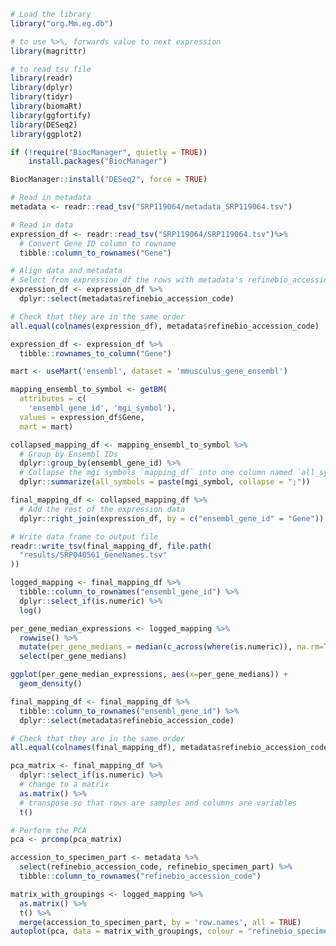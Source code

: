 ```r
# Load the library
library("org.Mm.eg.db")

# to use %>%, forwards value to next expression
library(magrittr)

# to read tsv file
library(readr)
library(dplyr)
library(tidyr)
library(biomaRt)
library(ggfortify)
library(DESeq2)
library(ggplot2)
```

```r
if (!require("BiocManager", quietly = TRUE))
    install.packages("BiocManager")

BiocManager::install("DESeq2", force = TRUE)
```

```r
# Read in metadata
metadata <- readr::read_tsv("SRP119064/metadata_SRP119064.tsv")

# Read in data
expression_df <- readr::read_tsv("SRP119064/SRP119064.tsv")%>%
  # Convert Gene ID column to rowname
  tibble::column_to_rownames("Gene")
```
```r
# Align data and metadata
# Select from expression_df the rows with metadata's refinebio_accession_code
expression_df <- expression_df %>%
  dplyr::select(metadata$refinebio_accession_code)

# Check that they are in the same order
all.equal(colnames(expression_df), metadata$refinebio_accession_code)

expression_df <- expression_df %>%
  tibble::rownames_to_column("Gene")

mart <- useMart('ensembl', dataset = 'mmusculus_gene_ensembl')
```

```r
mapping_ensembl_to_symbol <- getBM(
  attributes = c(
    'ensembl_gene_id', 'mgi_symbol'),
  values = expression_df$Gene,
  mart = mart)
```

```r
collapsed_mapping_df <- mapping_ensembl_to_symbol %>%
  # Group by Ensembl IDs
  dplyr::group_by(ensembl_gene_id) %>%
  # Collapse the mgi symbols `mapping_df` into one column named `all_symbols`
  dplyr::summarize(all_symbols = paste(mgi_symbol, collapse = ";"))
```

```r
final_mapping_df <- collapsed_mapping_df %>%
  # Add the rest of the expression data
  dplyr::right_join(expression_df, by = c("ensembl_gene_id" = "Gene"))
```

```r
# Write data frame to output file
readr::write_tsv(final_mapping_df, file.path(
  "results/SRP040561_GeneNames.tsv"
))
```

```r
logged_mapping <- final_mapping_df %>% 
  tibble::column_to_rownames("ensembl_gene_id") %>%
  dplyr::select_if(is.numeric) %>%
  log()
```

```r
per_gene_median_expressions <- logged_mapping %>%
  rowwise() %>%
  mutate(per_gene_medians = median(c_across(where(is.numeric)), na.rm=TRUE)) %>%
  select(per_gene_medians)
```

```r
ggplot(per_gene_median_expressions, aes(x=per_gene_medians)) + 
  geom_density()
```

```r
final_mapping_df <- final_mapping_df %>%
  tibble::column_to_rownames("ensembl_gene_id") %>%
  dplyr::select(metadata$refinebio_accession_code)

# Check that they are in the same order
all.equal(colnames(final_mapping_df), metadata$refinebio_accession_code)
```

```r
pca_matrix <- final_mapping_df %>% 
  dplyr::select_if(is.numeric) %>%
  # change to a matrix
  as.matrix() %>% 
  # transpose so that rows are samples and columns are variables
  t()

# Perform the PCA
pca <- prcomp(pca_matrix)
```

```r
accession_to_specimen_part <- metadata %>%
  select(refinebio_accession_code, refinebio_specimen_part) %>%
  tibble::column_to_rownames("refinebio_accession_code")

matrix_with_groupings <- logged_mapping %>% 
  as.matrix() %>% 
  t() %>%
  merge(accession_to_specimen_part, by = 'row.names', all = TRUE)
autoplot(pca, data = matrix_with_groupings, colour = "refinebio_specimen_part")
```
